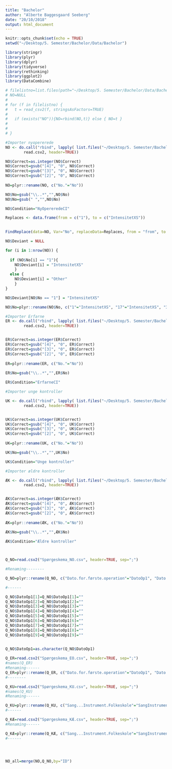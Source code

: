 ```yaml
---
title: "Bachelor"
author: "Alberte Baggesgaard Seeberg"
date: "20/10/2018"
output: html_document
---
```


```r
knitr::opts_chunk$set(echo = TRUE)
setwd("~/Desktop/5. Semester/Bachelor/Data/Bachelor")

library(stringr)
library(plyr)
library(dplyr)
library(tidyverse)
library(rethinking)
library(ggplot2)
library(DataCombine)

# filelistno=list.files(path="~/Desktop/5. Semester/Bachelor/Data/Bachelor/NO", pattern="*.csv", full.names=TRUE)
# NO=NULL
# 
# for (f in filelistno) {
#   t = read_csv2(f, stringsAsFactors=TRUE)
#   
#   if (exists("NO")){NO=rbind(NO,t)} else { NO=t }
# 
# 
# }

#Importer nyopererede
NO <- do.call("rbind", lapply( list.files("~/Desktop/5. Semester/Bachelor/Data/Bachelor/NO",full=TRUE),
		read.csv2, header=TRUE))

NO$Correct=as.integer(NO$Correct)
NO$Correct=gsub("[4]", "0", NO$Correct)
NO$Correct=gsub("[3]", "0", NO$Correct)
NO$Correct=gsub("[2]", "0", NO$Correct)
  
NO=plyr::rename(NO, c("No."="No"))

NO$No=gsub("\\..*","",NO$No)
NO$No=gsub(" ","",NO$No)

NO$Condition="NyOpereredeCI"

Replaces <- data.frame(from = c("1"), to = c("IntensitetXS"))

                       
FindReplace(data=NO, Var="No", replaceData=Replaces, from = "from", to = "to", vector=TRUE)

NO$Deviant = NULL

for (i in 1:nrow(NO)) {
  
  if (NO$No[i] == "1"){ 
    NO$Deviant[i] = "IntensitetXS"
    }
  else { 
    NO$Deviant[i] = "Other"
    }
}

NO$Deviant[NO$No == "1"] = "IntensitetXS"  

NO$No=plyr::rename(NO$No, c("1"="IntensitetXS", "17"="IntensitetXS", "33"="IntensitetXS"))

#Importer Erfarne
ER <- do.call("rbind", lapply( list.files("~/Desktop/5. Semester/Bachelor/Data/Bachelor/Erfarne",full=TRUE),
		read.csv2, header=TRUE))


ER$Correct=as.integer(ER$Correct)
ER$Correct=gsub("[4]", "0", ER$Correct)
ER$Correct=gsub("[3]", "0", ER$Correct)
ER$Correct=gsub("[2]", "0", ER$Correct)
  
ER=plyr::rename(ER, c("No."="No"))
  
ER$No=gsub("\\..*","",ER$No)

ER$Condition="ErfarneCI"

#Importer unge kontroller

UK <- do.call("rbind", lapply( list.files("~/Desktop/5. Semester/Bachelor/Data/Bachelor/KontrolUnge",full=TRUE),
		read.csv2, header=TRUE))


UK$Correct=as.integer(UK$Correct)
UK$Correct=gsub("[4]", "0", UK$Correct)
UK$Correct=gsub("[3]", "0", UK$Correct)
UK$Correct=gsub("[2]", "0", UK$Correct)
  
UK=plyr::rename(UK, c("No."="No"))

UK$No=gsub("\\..*","",UK$No)

UK$Condition="Unge kontroller"

#Importer ældre kontroller

ÆK <- do.call("rbind", lapply( list.files("~/Desktop/5. Semester/Bachelor/Data/Bachelor/KontrolÆldre",full=TRUE),
		read.csv2, header=TRUE))


ÆK$Correct=as.integer(ÆK$Correct)
ÆK$Correct=gsub("[4]", "0", ÆK$Correct)
ÆK$Correct=gsub("[3]", "0", ÆK$Correct)
ÆK$Correct=gsub("[2]", "0", ÆK$Correct)
  
ÆK=plyr::rename(ÆK, c("No."="No"))
  
ÆK$No=gsub("\\..*","",ÆK$No)

ÆK$Condition="Ældre kontroller"



Q_NO=read.csv2("Spørgeskema_NO.csv", header=TRUE, sep=";")

#Renaming--------

Q_NO=plyr::rename(Q_NO, c("Dato.for.første.operation"="DatoOp1", "Dato.for.evt..anden.operation"="DatoOp2", "Hvor.gammel.var.du.da.de.høretab.opstod"="AlderHøretab", "Hvor.gammel.var.du.da.dit.høretab.blev.så.alvorligt.at.du.ikke.længere.havde.gavn.af.dit.høreapparat" = "AlderUdenGavnHøreapparat", "Kan.du.tale.i.telefon"="TaleTelefon", "Uddyb.1"="TaleTelefonUD.", "Havde.du.tinnitus.inden.din.CI.operation"="TinnitusPre", "Har.du.tinnitus.nu"="TinnitusPost", "Uddyb.2"="TinnitusUD.", "Bruger.du.høreapparat"="Høreapparat", "Uddyb.3"="HøreapparatUD.", "Sang...Instrument.Folkeskole"="SangInstrument1", "Sang...Instrument.Gymnasiet"="SangInstrument2", "Sang...Instrument.Videregående.uddannelse"="SangInstrument3", "Sang...Instrument.Efter.endt.uddannelse"="SangInstrument4", "Ikke.modtaget.sang..eller.instrumentundervisning"="SangInstrument0", "band...kor..eller.orkester.Folkeskole"="BandKorOrkester1","band...kor..eller.orkester.Gymnasiet"="BandKorOrkester2", "band...kor..eller.orkester.Videregående.uddannelse"="BandKorOrkester3", "band...kor..eller.orkester.Efter.endt.uddannelse"="BandKorOrkester4", "Ikke.modtaget.band...kor..eller.orkesterundervisning"="BandKorOrkester0", "Kurser.fag.i.musikhistorie.teori.Musikalske.aktiviteter.i.børnehaven"="MusikIBørnehave", "Kurser.fag.i.musikhistorie.teori.Musikundervisning.i.folkeskolen..år."="Musikundervisning1", "Kurser.fag.i.musikhistorie.teori.Gymnasie"="Musikundervisning2","Kurser.fag.i.musikhistorie.teori.Videregående.uddannelse"="Musikundervisning3", "Kurser.fag.i.musikhistorie.teori.Ved.siden.af.uddannelse"="MusikundervisningX", "Kurser.fag.i.musikhistorie.teori.Efter.uddannelse"="Musikundervisning4", "Kurser.fag.i.musikhistorie.teori.Ingen.undervisning"="Musikundervisning0", "Uddybende"= "MusikundervisningUD.", "Jeg.har.aldrig.modtaget.formel.musikundervisning.og.har.sjældent.lyttet.til.musik.tidligere..Jeg.har.kun.begrænset.viden.om.musik."="MusikViden1", "Jeg.har.aldrig.modtaget.formel.musikundervisning..men.jeg.lytter.til.musik..radio..TV..en.gang.imellem.koncerter..og.er.bekendt.med.populære.sange.og.musikere..Jeg.ved.ikke.noget.om.de.tekniske.aspekter.ved.musik.såsom.noder.og.akkorder..Jeg.kan.heller.ikke.spille.på.nogen.instrumenter."="MusikViden2", "Jeg.har.aldrig.modtaget.formel.musikundervisning..men.betragter.mig.selv.som..selvlært..musiker..Jeg.kan.spille.lidt.på.et.instrument..synge.og.eller.har.været.med.i.et.band.kor."="MusikViden3", "Jeg.har.modtaget.nogen.musikundervisning..såsom.instrument..sangundervisning..musikfag.i.skolen.eller.har.været.med.i.bands.og.eller.kor.i.folkeskolen.og.gymnasiet..Jeg.betragter.ikke.mig.selv.som.ekspert..men.jeg.kender.til.grundlæggende.musikalske.begreber."="MusikViden4", "Jeg.har.fået.en.del.musikundervisning.eller.været.med.i.bands.og.eller.kor.i.en.del.år..fx.i.folkeskolen..gymnasiet.og.lignende...Jeg.opfatter.mig.selv.som.velorienteret.med.hensyn.til.musik..Jeg.kan.læse.noder.akkorder.og.kender.en.del.til.musiktekniske.begreber."="MusikViden5", "Før..Jeg.betragtede.mig.selv.som.en.person..som.ofte.vælger.at.lytte.meget.til.musik..jeg.vælger.f.eks..at.høre.radio.i.bilen.eller.hjemme..gå.til.koncerter..se.musikprogrammer.i.fjernsynet..osv.." ="SelvBetragtLyttevanerPre", "Uddyb.4"="SelvBetragtLyttevanerPreUD.", "Efter..Jeg.betragter.mig.selv.som.en.person..som.ofte.vælger.at.lytte.meget.til.musik..jeg.vælger.f.eks..at.høre.radio.i.bilen.eller.hjemme..gå.til.koncerter..se.musikprogrammer.i.fjernsynet..osv.."="SelvBetragtLyttevanerPost", "Uddyb.5"="SelvBetragtLyttevanerPostUD.", "Før..Jeg.valgte.ofte.at.lytte.til.musik..f.eks..bevidst.at.høre.radio.i.bilen.eller.hjemme..gå.til.koncerter..se.musikprogrammer.i.fjernsynet..osv.."="LyttervanerPre", "Efter..Jeg.vælger.at.lytte.til.musik..f.eks..bevidst.at.høre.radio.i.bilen.eller.hjemme..gå.til.koncerter..se.musikprogrammer.i.fjernsynet..osv.."="LyttevanerPost"  ))

#------

Q_NO$DatoOp1[1]=Q_NO$DatoOp1[1]=""
Q_NO$DatoOp1[2]=Q_NO$DatoOp1[2]=""
Q_NO$DatoOp1[3]=Q_NO$DatoOp1[3]=""
Q_NO$DatoOp1[4]=Q_NO$DatoOp1[4]=""
Q_NO$DatoOp1[5]=Q_NO$DatoOp1[5]=""
Q_NO$DatoOp1[6]=Q_NO$DatoOp1[6]=""
Q_NO$DatoOp1[7]=Q_NO$DatoOp1[7]=""
Q_NO$DatoOp1[8]=Q_NO$DatoOp1[8]=""
Q_NO$DatoOp1[9]=Q_NO$DatoOp1[9]=""

  
Q_NO$DatoOp1=as.character(Q_NO$DatoOp1)

Q_ER=read.csv2("Spørgeskema_EO.csv", header=TRUE, sep=";")
#names(Q_ER)
#Renaming------
Q_ER=plyr::rename(Q_ER, c("Dato.for.første.operation"="DatoOp1", "Dato.for.evt..anden.operation"="DatoOp2", "Hvor.gammel.var.du.da.de.høretab.opstod"="AlderHøretab", "Hvor.gammel.var.du.da.dit.høretab.blev.så.alvorligt.at.du.ikke.længere.havde.gavn.af.dit.høreapparat" = "AlderUdenGavnHøreapparat", "Kan.du.tale.i.telefon"="TaleTelefon", "Uddyb.1"="TaleTelefonUD.", "Havde.du.tinnitus.inden.din.CI.operation"="TinnitusPre", "Har.du.tinnitus.nu"="TinnitusPost", "Uddyb.2"="TinnitusUD.", "Bruger.du.høreapparat"="Høreapparat", "Uddyb.3"="HøreapparatUD.", "Sang...Instrument.Folkeskole"="SangInstrument1", "Sang...Instrument.Gymnasiet"="SangInstrument2", "Sang...Instrument.Videregående.uddannelse"="SangInstrument3", "Sang...Instrument.Efter.endt.uddannelse"="SangInstrument4", "Ikke.modtaget.sang..eller.instrumentundervisning"="SangInstrument0", "band...kor..eller.orkester.Folkeskole"="BandKorOrkester1","band...kor..eller.orkester.Gymnasiet"="BandKorOrkester2", "band...kor..eller.orkester.Videregående.uddannelse"="BandKorOrkester3", "band...kor..eller.orkester.Efter.endt.uddannelse"="BandKorOrkester4", "Ikke.modtaget.band...kor..eller.orkesterundervisning"="BandKorOrkester0", "Kurser.fag.i.musikhistorie.teori.Musikalske.aktiviteter.i.børnehaven"="MusikIBørnehave", "Kurser.fag.i.musikhistorie.teori.Musikundervisning.i.folkeskolen..år."="Musikundervisning1", "Kurser.fag.i.musikhistorie.teori.Gymnasie"="Musikundervisning2","Kurser.fag.i.musikhistorie.teori.Videregående.uddannelse"="Musikundervisning3", "Kurser.fag.i.musikhistorie.teori.Ved.siden.af.uddannelse"="MusikundervisningX", "Kurser.fag.i.musikhistorie.teori.Efter.uddannelse"="Musikundervisning4", "Kurser.fag.i.musikhistorie.teori.Ingen.undervisning"="Musikundervisning0", "Uddybende"= "MusikundervisningUD.", "Jeg.har.aldrig.modtaget.formel.musikundervisning.og.har.sjældent.lyttet.til.musik.tidligere..Jeg.har.kun.begrænset.viden.om.musik."="MusikViden1", "Jeg.har.aldrig.modtaget.formel.musikundervisning..men.jeg.lytter.til.musik..radio..TV..en.gang.imellem.koncerter..og.er.bekendt.med.populære.sange.og.musikere..Jeg.ved.ikke.noget.om.de.tekniske.aspekter.ved.musik.såsom.noder.og.akkorder..Jeg.kan.heller.ikke.spille.på.nogen.instrumenter."="MusikViden2", "Jeg.har.aldrig.modtaget.formel.musikundervisning..men.betragter.mig.selv.som..selvlært..musiker..Jeg.kan.spille.lidt.på.et.instrument..synge.og.eller.har.været.med.i.et.band.kor."="MusikViden3", "Jeg.har.modtaget.nogen.musikundervisning..såsom.instrument..sangundervisning..musikfag.i.skolen.eller.har.været.med.i.bands.og.eller.kor.i.folkeskolen.og.gymnasiet..Jeg.betragter.ikke.mig.selv.som.ekspert..men.jeg.kender.til.grundlæggende.musikalske.begreber."="MusikViden4", "Jeg.har.fået.en.del.musikundervisning.eller.været.med.i.bands.og.eller.kor.i.en.del.år..fx.i.folkeskolen..gymnasiet.og.lignende...Jeg.opfatter.mig.selv.som.velorienteret.med.hensyn.til.musik..Jeg.kan.læse.noder.akkorder.og.kender.en.del.til.musiktekniske.begreber."="MusikViden5", "Jeg.betragter.mig.selv.som.en.person..som.ofte.vælger.at.lytte.meget.til.musik..jeg.vælger.f.eks..at.høre.radio.i.bilen.eller.hjemme..gå.til.koncerter..se.musikprogrammer.i.fjernsynet..osv.." ="SelvBetragtLyttevaner", "Uddyb.4"="SelvBetragtLyttevanerUD.",  "Jeg.vælger.at.lytte.til.musik..f.eks..bevidst.at.høre.radio.i.bilen.eller.hjemme..gå.til.koncerter..se.musikprogrammer.i.fjernsynet..osv.."="Lyttevaner"  ))
#--------

Q_KU=read.csv2("Spørgeskema_KU.csv", header=TRUE, sep=";")
#names(Q_KU)
#Renaming------

Q_KU=plyr::rename(Q_KU, c("Sang...Instrument.Folkeskole"="SangInstrument1", "Sang...Instrument.Gymnasiet"="SangInstrument2", "Sang...Instrument.Videregående.uddannelse"="SangInstrument3", "Sang...Instrument.Efter.endt.uddannelse"="SangInstrument4", "Ikke.modtaget.sang..eller.instrumentundervisning"="SangInstrument0", "band...kor..eller.orkester.Folkeskole"="BandKorOrkester1","band...kor..eller.orkester.Gymnasiet"="BandKorOrkester2", "band...kor..eller.orkester.Videregående.uddannelse"="BandKorOrkester3", "band...kor..eller.orkester.Efter.endt.uddannelse"="BandKorOrkester4", "Ikke.modtaget.band...kor..eller.orkesterundervisning"="BandKorOrkester0", "Kurser.fag.i.musikhistorie.teori.Musikalske.aktiviteter.i.børnehaven"="MusikIBørnehave", "Kurser.fag.i.musikhistorie.teori.Musikundervisning.i.folkeskolen..år."="Musikundervisning1", "Kurser.fag.i.musikhistorie.teori.Gymnasie"="Musikundervisning2","Kurser.fag.i.musikhistorie.teori.Videregående.uddannelse"="Musikundervisning3", "Kurser.fag.i.musikhistorie.teori.Ved.siden.af.uddannelse..ja.eller.nej."="MusikundervisningX", "Kurser.fag.i.musikhistorie.teori..Efter.uddannelse"="Musikundervisning4", "Kurser.fag.i.musikhistorie.teori.Ingen.undervisning"="Musikundervisning0", "Uddybende"= "MusikundervisningUD.", "Jeg.har.aldrig.modtaget.formel.musikundervisning.og.har.sjældent.lyttet.til.musik.tidligere..Jeg.har.kun.begrænset.viden.om.musik."="MusikViden1", "Jeg.har.aldrig.modtaget.formel.musikundervisning..men.jeg.lytter.til.musik..radio..TV..en.gang.imellem.koncerter..og.er.bekendt.med.populære.sange.og.musikere..Jeg.ved.ikke.noget.om.de.tekniske.aspekter.ved.musik.såsom.noder.og.akkorder..Jeg.kan.heller.ikke.spille.på.nogen.instrumenter."="MusikViden2", "Jeg.har.aldrig.modtaget.formel.musikundervisning..men.betragter.mig.selv.som..selvlært..musiker..Jeg.kan.spille.lidt.på.et.instrument..synge.og.eller.har.været.med.i.et.band.kor."="MusikViden3", "Jeg.har.modtaget.nogen.musikundervisning..såsom.instrument..sangundervisning..musikfag.i.skolen.eller.har.været.med.i.bands.og.eller.kor.i.folkeskolen.og.gymnasiet..Jeg.betragter.ikke.mig.selv.som.ekspert..men.jeg.kender.til.grundlæggende.musikalske.begreber."="MusikViden4", "Jeg.har.fået.en.del.musikundervisning.eller.været.med.i.bands.og.eller.kor.i.en.del.år..fx.i.folkeskolen..gymnasiet.og.lignende...Jeg.opfatter.mig.selv.som.velorienteret.med.hensyn.til.musik..Jeg.kan.læse.noder.akkorder.og.kender.en.del.til.musiktekniske.begreber."="MusikViden5", "Jeg.betragter.mig.selv.som.en.person..som.ofte.vælger.at.lytte.meget.til.musik..jeg.vælger.f.eks..at.høre.radio.i.bilen.eller.hjemme..gå.til.koncerter..se.musikprogrammer.i.fjernsynet..osv.." ="SelvBetragtLyttevaner", "Uddyb"="SelvBetragtLyttevanerUD.",  "Jeg.vælger.at.lytte.til.musik..f.eks..bevidst.at.høre.radio.i.bilen.eller.hjemme..gå.til.koncerter..se.musikprogrammer.i.fjernsynet..osv.."="Lyttevaner"  ))
#------

Q_KÆ=read.csv2("Spørgeskema_KÆ.csv", header=TRUE, sep=";")
#Renaming------

Q_KÆ=plyr::rename(Q_KÆ, c("Sang...Instrument.Folkeskole"="SangInstrument1", "Sang...Instrument.Gymnasiet"="SangInstrument2", "Sang...Instrument.Videregående.uddannelse"="SangInstrument3", "Sang...Instrument.Efter.endt.uddannelse"="SangInstrument4", "Ikke.modtaget.sang..eller.instrumentundervisning"="SangInstrument0", "band...kor..eller.orkester.Folkeskole"="BandKorOrkester1","band...kor..eller.orkester.Gymnasiet"="BandKorOrkester2", "band...kor..eller.orkester.Videregående.uddannelse"="BandKorOrkester3", "band...kor..eller.orkester.Efter.endt.uddannelse"="BandKorOrkester4", "Ikke.modtaget.band...kor..eller.orkesterundervisning"="BandKorOrkester0", "Kurser.fag.i.musikhistorie.teori.Musikalske.aktiviteter.i.børnehaven"="MusikIBørnehave", "Kurser.fag.i.musikhistorie.teori.Musikundervisning.i.folkeskolen..år."="Musikundervisning1", "Kurser.fag.i.musikhistorie.teori.Gymnasie"="Musikundervisning2","Kurser.fag.i.musikhistorie.teori.Videregående.uddannelse"="Musikundervisning3", "Kurser.fag.i.musikhistorie.teori.Ved.siden.af.uddannelse"="MusikundervisningX", "Kurser.fag.i.musikhistorie.teori.Efter.uddannelse"="Musikundervisning4", "Kurser.fag.i.musikhistorie.teori.Ingen.undervisning"="Musikundervisning0", "Uddybende"= "MusikundervisningUD.", "Jeg.har.aldrig.modtaget.formel.musikundervisning.og.har.sjældent.lyttet.til.musik.tidligere..Jeg.har.kun.begrænset.viden.om.musik."="MusikViden1", "Jeg.har.aldrig.modtaget.formel.musikundervisning..men.jeg.lytter.til.musik..radio..TV..en.gang.imellem.koncerter..og.er.bekendt.med.populære.sange.og.musikere..Jeg.ved.ikke.noget.om.de.tekniske.aspekter.ved.musik.såsom.noder.og.akkorder..Jeg.kan.heller.ikke.spille.på.nogen.instrumenter."="MusikViden2", "Jeg.har.aldrig.modtaget.formel.musikundervisning..men.betragter.mig.selv.som..selvlært..musiker..Jeg.kan.spille.lidt.på.et.instrument..synge.og.eller.har.været.med.i.et.band.kor."="MusikViden3", "Jeg.har.modtaget.nogen.musikundervisning..såsom.instrument..sangundervisning..musikfag.i.skolen.eller.har.været.med.i.bands.og.eller.kor.i.folkeskolen.og.gymnasiet..Jeg.betragter.ikke.mig.selv.som.ekspert..men.jeg.kender.til.grundlæggende.musikalske.begreber."="MusikViden4", "Jeg.har.fået.en.del.musikundervisning.eller.været.med.i.bands.og.eller.kor.i.en.del.år..fx.i.folkeskolen..gymnasiet.og.lignende...Jeg.opfatter.mig.selv.som.velorienteret.med.hensyn.til.musik..Jeg.kan.læse.noder.akkorder.og.kender.en.del.til.musiktekniske.begreber."="MusikViden5", "Jeg.betragter.mig.selv.som.en.person..som.ofte.vælger.at.lytte.meget.til.musik..jeg.vælger.f.eks..at.høre.radio.i.bilen.eller.hjemme..gå.til.koncerter..se.musikprogrammer.i.fjernsynet..osv.." ="SelvBetragtLyttevaner", "Uddyb"="SelvBetragtLyttevanerUD.",  "Jeg.vælger.at.lytte.til.musik..f.eks..bevidst.at.høre.radio.i.bilen.eller.hjemme..gå.til.koncerter..se.musikprogrammer.i.fjernsynet..osv.."="Lyttevaner"  ))
#------




NO_all=merge(NO,Q_NO,by="ID")


```



```r

```


```r

```
